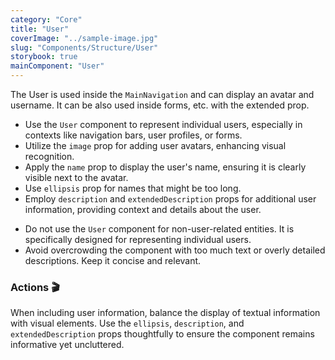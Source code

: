 ```yaml
---
category: "Core"
title: "User"
coverImage: "../sample-image.jpg"
slug: "Components/Structure/User"
storybook: true
mainComponent: "User"
---
```


The User is used inside the `MainNavigation` and can display an avatar and username. It can be also used inside forms, etc. with the extended prop.

<DoUse>

- Use the `User` component to represent individual users, especially in contexts like navigation bars, user profiles, or forms.
- Utilize the `image` prop for adding user avatars, enhancing visual recognition.
- Apply the `name` prop to display the user's name, ensuring it is clearly visible next to the avatar.
- Use `ellipsis` prop for names that might be too long.
- Employ `description` and `extendedDescription` props for additional user information, providing context and details about the user.

</DoUse>

<DoNotUse>
  
- Do not use the `User` component for non-user-related entities. It is specifically designed for representing individual users.
- Avoid overcrowding the component with too much text or overly detailed descriptions. Keep it concise and relevant.

</DoNotUse>

### Actions 🎬

When including user information, balance the display of textual information with visual elements. Use the `ellipsis`, `description`, and `extendedDescription` props thoughtfully to ensure the component remains informative yet uncluttered.
